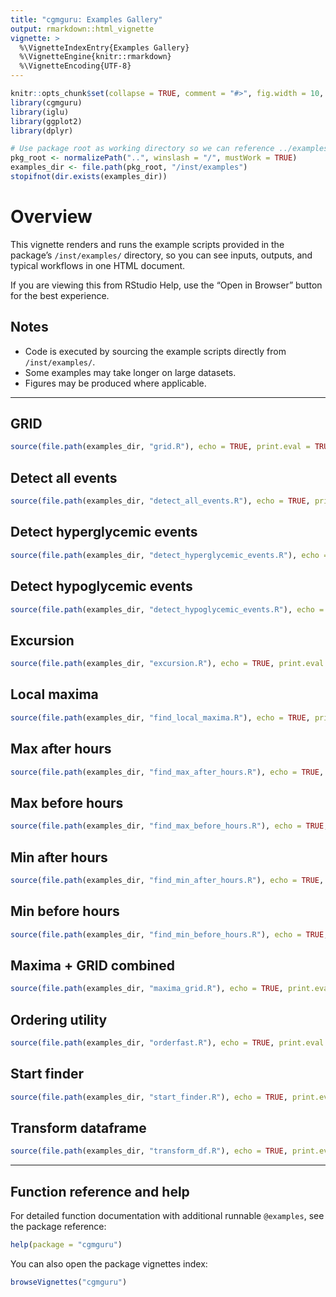 ```yaml
---
title: "cgmguru: Examples Gallery"
output: rmarkdown::html_vignette
vignette: >
  %\VignetteIndexEntry{Examples Gallery}
  %\VignetteEngine{knitr::rmarkdown}
  %\VignetteEncoding{UTF-8}
---
```


```r
knitr::opts_chunk$set(collapse = TRUE, comment = "#>", fig.width = 10, fig.height = 6, warning = FALSE, message = FALSE)
library(cgmguru)
library(iglu)
library(ggplot2)
library(dplyr)

# Use package root as working directory so we can reference ../examples
pkg_root <- normalizePath("..", winslash = "/", mustWork = TRUE)
examples_dir <- file.path(pkg_root, "/inst/examples")
stopifnot(dir.exists(examples_dir))
```

# Overview

This vignette renders and runs the example scripts provided in the package's `/inst/examples/` directory, so you can see inputs, outputs, and typical workflows in one HTML document.

If you are viewing this from RStudio Help, use the "Open in Browser" button for the best experience.

## Notes

- Code is executed by sourcing the example scripts directly from `/inst/examples/`.
- Some examples may take longer on large datasets.
- Figures may be produced where applicable.

---

## GRID

```r
source(file.path(examples_dir, "grid.R"), echo = TRUE, print.eval = TRUE, max.deparse.length = Inf)
```

## Detect all events

```r
source(file.path(examples_dir, "detect_all_events.R"), echo = TRUE, print.eval = TRUE, max.deparse.length = Inf)
```

## Detect hyperglycemic events

```r
source(file.path(examples_dir, "detect_hyperglycemic_events.R"), echo = TRUE, print.eval = TRUE, max.deparse.length = Inf)
```

## Detect hypoglycemic events

```r
source(file.path(examples_dir, "detect_hypoglycemic_events.R"), echo = TRUE, print.eval = TRUE, max.deparse.length = Inf)
```

## Excursion

```r
source(file.path(examples_dir, "excursion.R"), echo = TRUE, print.eval = TRUE, max.deparse.length = Inf)
```

## Local maxima

```r
source(file.path(examples_dir, "find_local_maxima.R"), echo = TRUE, print.eval = TRUE, max.deparse.length = Inf)
```

## Max after hours

```r
source(file.path(examples_dir, "find_max_after_hours.R"), echo = TRUE, print.eval = TRUE, max.deparse.length = Inf)
```

## Max before hours

```r
source(file.path(examples_dir, "find_max_before_hours.R"), echo = TRUE, print.eval = TRUE, max.deparse.length = Inf)
```

## Min after hours

```r
source(file.path(examples_dir, "find_min_after_hours.R"), echo = TRUE, print.eval = TRUE, max.deparse.length = Inf)
```

## Min before hours

```r
source(file.path(examples_dir, "find_min_before_hours.R"), echo = TRUE, print.eval = TRUE, max.deparse.length = Inf)
```

## Maxima + GRID combined

```r
source(file.path(examples_dir, "maxima_grid.R"), echo = TRUE, print.eval = TRUE, max.deparse.length = Inf)
```

## Ordering utility

```r
source(file.path(examples_dir, "orderfast.R"), echo = TRUE, print.eval = TRUE, max.deparse.length = Inf)
```

## Start finder

```r
source(file.path(examples_dir, "start_finder.R"), echo = TRUE, print.eval = TRUE, max.deparse.length = Inf)
```

## Transform dataframe

```r
source(file.path(examples_dir, "transform_df.R"), echo = TRUE, print.eval = TRUE, max.deparse.length = Inf)
```

---

## Function reference and help

For detailed function documentation with additional runnable `@examples`, see the package reference:

```r
help(package = "cgmguru")
```

You can also open the package vignettes index:

```r
browseVignettes("cgmguru")
```


